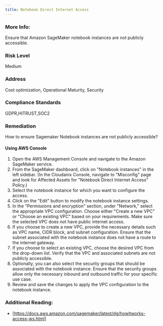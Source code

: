```yaml
---
title: Notebook Direct Internet Access
---
```


### More Info:

Ensure that Amazon SageMaker notebook instances are not publicly accessible.

### Risk Level

Medium

### Address

Cost optimization, Operational Maturity, Security

### Compliance Standards

GDPR,HITRUST,SOC2

### Remediation

How to ensure Sagemaker Notebook instances are not publicly accessible?

#### Using AWS Console

1. Open the AWS Management Console and navigate to the Amazon SageMaker service.
2. From the SageMaker dashboard, click on "Notebook instances" in the left sidebar.
    (In the Cloudanix Console, navigate to "Misconfig" page and look for Affected Assets for "Notebook Direct Internet Access" Policy.)
3. Select the notebook instance for which you want to configure the access.
4. Click on the "Edit" button to modify the notebook instance settings.
5. In the "Permissions and encryption" section, under "Network," select the appropriate VPC configuration. Choose either "Create a new VPC" or "Choose an existing VPC" based on your requirements. Make sure the selected VPC does not have public internet access.
6. If you choose to create a new VPC, provide the necessary details such as VPC name, CIDR block, and subnet configuration. Ensure that the subnet associated with the notebook instance does not have a route to the internet gateway.
7. If you choose to select an existing VPC, choose the desired VPC from the drop-down list. Verify that the VPC and associated subnets are not publicly accessible.
8. Optionally, you can also select the security groups that should be associated with the notebook instance. Ensure that the security groups allow only the necessary inbound and outbound traffic for your specific use case.
9. Review and save the changes to apply the VPC configuration to the notebook instance.

### Additional Reading:

- [https://docs.aws.amazon.com/sagemaker/latest/dg/howitworks-access-ws.html]
